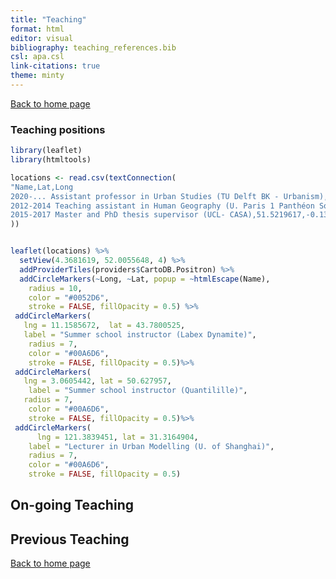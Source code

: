 ```yaml
---
title: "Teaching"
format: html
editor: visual
bibliography: teaching_references.bib 
csl: apa.csl
link-citations: true
theme: minty 
---
```


[Back to home page](http://clementinecttn.github.io/)

### Teaching positions 

```r
library(leaflet)
library(htmltools)

locations <- read.csv(textConnection(
"Name,Lat,Long
2020-... Assistant professor in Urban Studies (TU Delft BK - Urbanism), 52.0055648,4.3681619
2012-2014 Teaching assistant in Human Geography (U. Paris 1 Panthéon Sorbonne),48.8447567,2.3399484
2015-2017 Master and PhD thesis supervisor (UCL- CASA),51.5219617,-0.1384865"
))


leaflet(locations) %>% 
  setView(4.3681619, 52.0055648, 4) %>%
  addProviderTiles(providers$CartoDB.Positron) %>%
  addCircleMarkers(~Long, ~Lat, popup = ~htmlEscape(Name),
    radius = 10,
    color = "#0052D6",
    stroke = FALSE, fillOpacity = 0.5) %>%
 addCircleMarkers(
   lng = 11.1585672,  lat = 43.7800525, 
   label = "Summer school instructor (Labex Dynamite)",
    radius = 7,
    color = "#00A6D6",
    stroke = FALSE, fillOpacity = 0.5)%>%
 addCircleMarkers(
   lng = 3.0605442, lat = 50.627957,
    label = "Summer school instructor (Quantilille)",
   radius = 7,
    color = "#00A6D6",
    stroke = FALSE, fillOpacity = 0.5)%>%
 addCircleMarkers(
      lng = 121.3839451, lat = 31.3164904,
    label = "Lecturer in Urban Modelling (U. of Shanghai)",
    radius = 7,
    color = "#00A6D6",
    stroke = FALSE, fillOpacity = 0.5)


```


## On-going Teaching {#teaching-ongoing}


## Previous Teaching {#teaching-previous}


[Back to home page](http://clementinecttn.github.io/)
